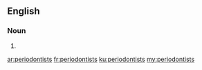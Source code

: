 ==English==

===Noun===
{{head|en}}

# {{plural of|periodontist}}

[[ar:periodontists]]
[[fr:periodontists]]
[[ku:periodontists]]
[[my:periodontists]]